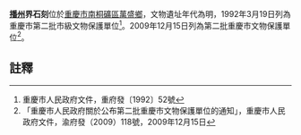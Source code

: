 {{msg:重慶市文物保護單位
|名稱 = 播州界石刻
|編號 = 87
|圖片 = 
|級別 = 4
|分類 = 
|時代 = 明
|地点 = [[南桐礦區|南桐礦區]][[萬盛鄉|萬盛鄉]]
|坐標 = 
|登錄 = 1992年3月19日
}}
{{msg:重慶市文物保護單位
|名稱 = 播州界石刻
|編號 = 98
|圖片 = 
|級別 = 6
|分類 = 
|時代 = 明代
|地点 = [[萬盛區|萬盛區]][[萬東鎮|萬東鎮]]榜上村
|坐標 = 
|登錄 = 2009年12月15日
}}
'''[[播州|播州]]界石刻'''位於[[重慶市|重慶市]][[南桐礦區|南桐礦區]][[萬盛鄉|萬盛鄉]]，文物遺址年代為明，1992年3月19日列為重慶市第二批市級文物保護單位<ref>重慶市人民政府文件，重府發〔1992〕52號</ref>。2009年12月15日列為第二批重慶市文物保護單位<ref>「重慶市人民政府關於公布第二批重慶市文物保護單位的通知」，重慶市人民政府文件，渝府發（2009）118號，2009年12月15日</ref>。
== 註釋 ==
{{reflist}}
{{文物保護單位小作品}}